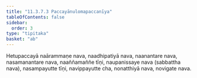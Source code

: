 ```yaml
---
title: "11.3.7.3 Paccayānulomapaccanīya"
tableOfContents: false
sidebar:
  order: 3
type: "tipitaka"
basket: "ab"
---
```



<DynamicBreadcrumb />

<Division number="93">

<Paragraph number="3755">
Hetupaccayā naārammaṇe nava, naadhipatiyā nava, naanantare nava, nasamanantare nava, naaññamaññe tīṇi, naupanissaye nava (sabbattha nava), nasampayutte tīṇi, navippayutte cha, nonatthiyā nava, novigate nava.
</Paragraph>
</Division>